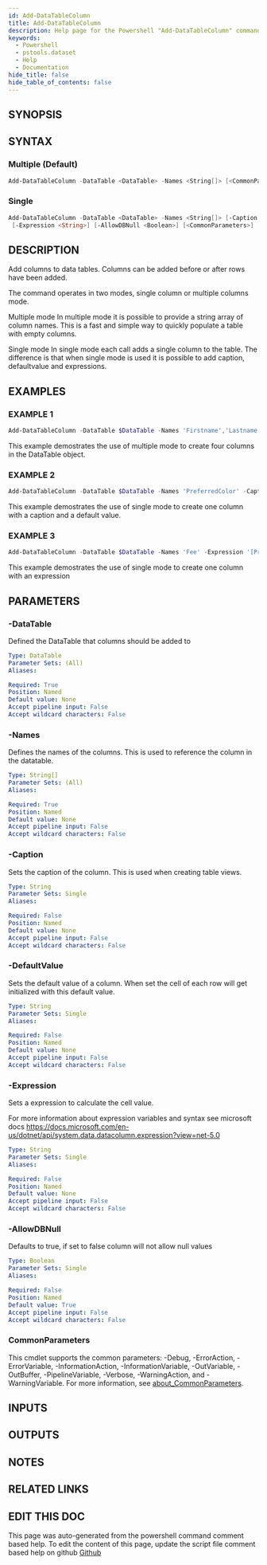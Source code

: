 ```yaml
---
id: Add-DataTableColumn
title: Add-DataTableColumn
description: Help page for the Powershell "Add-DataTableColumn" command
keywords:
  - Powershell
  - pstools.dataset
  - Help
  - Documentation
hide_title: false
hide_table_of_contents: false
---
```


## SYNOPSIS

## SYNTAX

### Multiple (Default)

```powershell
Add-DataTableColumn -DataTable <DataTable> -Names <String[]> [<CommonParameters>]
```

### Single

```powershell
Add-DataTableColumn -DataTable <DataTable> -Names <String[]> [-Caption <String>] [-DefaultValue <String>]
 [-Expression <String>] [-AllowDBNull <Boolean>] [<CommonParameters>]
```

## DESCRIPTION

Add columns to data tables.
Columns can be added before or after rows have been added.

The command operates in two modes, single column or multiple columns mode.

Multiple mode
In multiple mode it is possible to provide a string array 
of column names.
This is a fast and simple way to quickly 
populate a table with empty columns.

Single mode
In single mode each call adds a single column to the table.
The difference is that when single mode is used it is 
possible to add caption, defaultvalue and expressions.

## EXAMPLES

### EXAMPLE 1

```powershell
Add-DataTableColumn -DataTable $DataTable -Names 'Firstname','Lastname','Address','Email'
```

This example demostrates the use of multiple mode to create four columns in the DataTable object.

### EXAMPLE 2

```powershell
Add-DataTableColumn -DataTable $DataTable -Names 'PreferredColor' -Caption 'Preferred color' -DefaultValue 'Blue'
```

This example demostrates the use of single mode to create one column with a caption and a default value.

### EXAMPLE 3

```powershell
Add-DataTableColumn -DataTable $DataTable -Names 'Fee' -Expression '[Price] * [Amount]'
```

This example demostrates the use of single mode to create one column with an expression

## PARAMETERS

### -DataTable

Defined the DataTable that columns should be added to

```yaml
Type: DataTable
Parameter Sets: (All)
Aliases:

Required: True
Position: Named
Default value: None
Accept pipeline input: False
Accept wildcard characters: False
```

### -Names

Defines the names of the columns.
This is used to reference the column in the datatable.

```yaml
Type: String[]
Parameter Sets: (All)
Aliases:

Required: True
Position: Named
Default value: None
Accept pipeline input: False
Accept wildcard characters: False
```

### -Caption

Sets the caption of the column.
This is used when creating table views.

```yaml
Type: String
Parameter Sets: Single
Aliases:

Required: False
Position: Named
Default value: None
Accept pipeline input: False
Accept wildcard characters: False
```

### -DefaultValue

Sets the default value of a column.
When set the cell of each row will get initialized with this default value.

```yaml
Type: String
Parameter Sets: Single
Aliases:

Required: False
Position: Named
Default value: None
Accept pipeline input: False
Accept wildcard characters: False
```

### -Expression

Sets a expression to calculate the cell value.

For more information about expression variables and syntax see microsoft docs
https://docs.microsoft.com/en-us/dotnet/api/system.data.datacolumn.expression?view=net-5.0

```yaml
Type: String
Parameter Sets: Single
Aliases:

Required: False
Position: Named
Default value: None
Accept pipeline input: False
Accept wildcard characters: False
```

### -AllowDBNull

Defaults to true, if set to false column will not allow null values

```yaml
Type: Boolean
Parameter Sets: Single
Aliases:

Required: False
Position: Named
Default value: True
Accept pipeline input: False
Accept wildcard characters: False
```

### CommonParameters

This cmdlet supports the common parameters: -Debug, -ErrorAction, -ErrorVariable, -InformationAction, -InformationVariable, -OutVariable, -OutBuffer, -PipelineVariable, -Verbose, -WarningAction, and -WarningVariable. For more information, see [about_CommonParameters](http://go.microsoft.com/fwlink/?LinkID=113216).

## INPUTS

## OUTPUTS

## NOTES

## RELATED LINKS

## EDIT THIS DOC 

This page was auto-generated from the powershell command comment based help. To edit the content of this page, update the script file comment based help on github [Github](https://github.com/hanpq/utilities)
